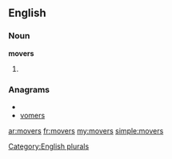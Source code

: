 ==English==

===Noun===
'''movers'''

# {{plural of|[[mover]]}}

===Anagrams===
* {{alphagram|emorsv}}
* [[vomers#English|vomers]]

[[Category:English plurals]]

[[ar:movers]]
[[fr:movers]]
[[my:movers]]
[[simple:movers]]